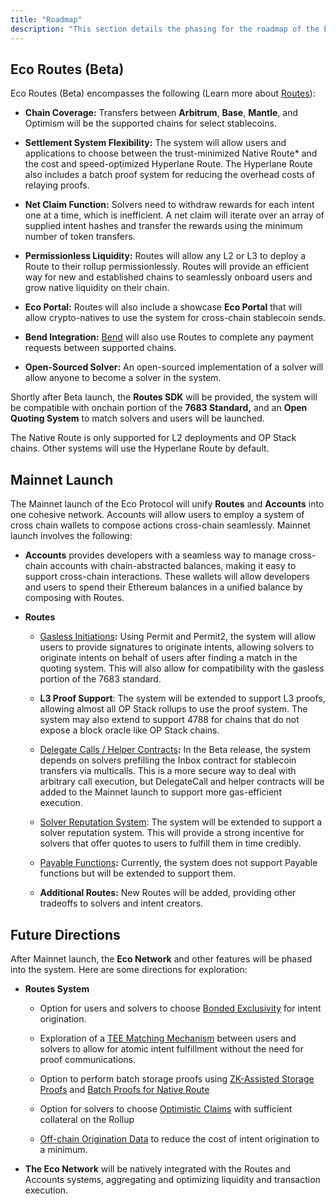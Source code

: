 ```yaml
---
title: "Roadmap"
description: "This section details the phasing for the roadmap of the Eco Protocol."
---
```


## Eco Routes (Beta)

Eco Routes (Beta) encompasses the following (Learn more about [Routes](/routes/routes-architecture)):

* **Chain Coverage:** Transfers between **Arbitrum**, **Base**, **Mantle**, and Optimism will be the supported chains for select stablecoins.

* **Settlement System Flexibility:** The system will allow users and applications to choose between the trust-minimized Native Route\* and the cost and speed-optimized Hyperlane Route. The Hyperlane Route also includes a batch proof system for reducing the overhead costs of relaying proofs.

* **Net Claim Function:** Solvers need to withdraw rewards for each intent one at a time, which is inefficient. A net claim will iterate over an array of supplied intent hashes and transfer the rewards using the minimum number of token transfers.

* **Permissionless Liquidity:** Routes will allow any L2 or L3 to deploy a Route to their rollup permissionlessly. Routes will provide an efficient way for new and established chains to seamlessly onboard users and grow native liquidity on their chain.

* **Eco Portal:** Routes will also include a showcase **Eco Portal** that will allow crypto-natives to use the system for cross-chain stablecoin sends.

* **Bend Integration:** [Bend](https://bend.eco/) will also use Routes to complete any payment requests between supported chains.

* **Open-Sourced Solver:** An open-sourced implementation of a solver will allow anyone to become a solver in the system.

Shortly after Beta launch, the **Routes SDK** will be provided, the system will be compatible with onchain portion of the **7683 Standard,** and an **Open Quoting System** to match solvers and users will be launched.

<Note>
  The Native Route is only supported for L2 deployments and OP Stack chains. Other systems will use the Hyperlane Route by default.
</Note>

## Mainnet Launch

The Mainnet launch of the Eco Protocol will unify **Routes** and **Accounts** into one cohesive network. Accounts will allow users to employ a system of cross chain wallets to compose actions cross-chain seamlessly. Mainnet launch involves the following:

* **Accounts** provides developers with a seamless way to manage cross-chain accounts with chain-abstracted balances, making it easy to support cross-chain interactions. These wallets will allow developers and users to spend their Ethereum balances in a unified balance by composing with Routes.

* **Routes**

  * [Gasless Initiations](/routes/future-directions/gasless-initiations)**:** Using Permit and Permit2, the system will allow users to provide signatures to originate intents, allowing solvers to originate intents on behalf of users after finding a match in the quoting system. This will also allow for compatibility with the gasless portion of the 7683 standard.

  * **L3 Proof Support**: The system will be extended to support L3 proofs, allowing almost all OP Stack rollups to use the proof system. The system may also extend to support 4788 for chains that do not expose a block oracle like OP Stack chains.

  * [Delegate Calls / Helper Contracts](/routes/future-directions/delegate-calls-helper-contracts)**:** In the Beta release, the system depends on solvers prefilling the Inbox contract for stablecoin transfers via multicalls. This is a more secure way to deal with arbitrary call execution, but DelegateCall and helper contracts will be added to the Mainnet launch to support more gas-efficient execution.

  * [Solver Reputation System](/routes/future-directions/solver-reputation-system): The system will be extended to support a solver reputation system. This will provide a strong incentive for solvers that offer quotes to users to fulfill them in time credibly.

  * [Payable Functions](/routes/future-directions/payable-functions)**:** Currently, the system does not support Payable functions but will be extended to support them.

  * **Additional Routes:** New Routes will be added, providing other tradeoffs to solvers and intent creators.

## Future Directions

After Mainnet launch, the **Eco Network** and other features will be phased into the system. Here are some directions for exploration:

* **Routes System**

  * Option for users and solvers to choose [Bonded Exclusivity](/routes/future-directions/bonded-exclusivity) for intent origination.

  * Exploration of a [TEE Matching Mechanism](/routes/future-directions/tee-matching-mechanism) between users and solvers to allow for atomic intent fulfillment without the need for proof communications.

  * Option to perform batch storage proofs using [ZK-Assisted Storage Proofs](/routes/future-directions/zk-assisted-storage-proofs) and [Batch Proofs for Native Route](/routes/future-directions/batch-proofs-for-native-route)

  * Option for solvers to choose [Optimistic Claims](/routes/future-directions/optimistic-claims) with sufficient collateral on the Rollup

  * [Off-chain Origination Data](/routes/future-directions/off-chain-origination-data) to reduce the cost of intent origination to a minimum.

* **The Eco Network** will be natively integrated with the Routes and Accounts systems, aggregating and optimizing liquidity and transaction execution.